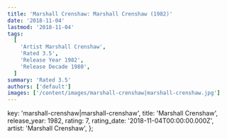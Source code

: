 ```yaml
---
title: 'Marshall Crenshaw: Marshall Crenshaw (1982)'
date: '2018-11-04'
lastmod: '2018-11-04'
tags:
  [
    'Artist Marshall Crenshaw',
    'Rated 3.5',
    'Release Year 1982',
    'Release Decade 1980',
  ]
summary: 'Rated 3.5'
authors: ['default']
images: ['/content/images/marshall-crenshaw|marshall-crenshaw.jpg']
---
```


  key: 'marshall-crenshaw|marshall-crenshaw',
  title: 'Marshall Crenshaw',
  release_year: 1982,
  rating: 7,
  rating_date: '2018-11-04T00:00:00.000Z',
  artist: 'Marshall Crenshaw',
};

<MusicRating data={data} />

